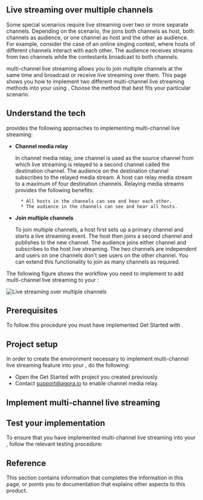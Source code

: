

## Live streaming over multiple channels

Some special scenarios require live streaming over two or more separate channels. Depending on the scenario, the <Vpl k="CLIENT" /> joins both channels as host, both channels as audience, or one channel as host and the other as audience. For example, consider the case of an online singing contest, where hosts of different channels interact with each other. The audience receives streams from two channels while the contestants broadcast to both channels.

<Vg k="COMPANY" /> <Vg k="VSDK" /> multi-channel live streaming allows you to join multiple channels at the same time and broadcast or receive live streaming over them. This page shows you how to implement two different multi-channel live streaming methods into your <Vpl k="CLIENT" /> using <Vg k="VSDK" />. Choose the method that best fits your particular scenario.

## Understand the tech

<Vg k="COMPANY" />  <Vg k="VSDK" /> provides the following approaches to implementing multi-channel live streaming:

* **Channel media relay**

    In channel media relay, one channel is used as the source channel from which live streaming is relayed to a second channel called the destination channel. The audience on the destination channel subscribes to the relayed media stream. A host can relay media stream to a maximum of four destination channels. Relaying media streams provides the following benefits:

        * All hosts in the channels can see and hear each other.
        * The audience in the channels can see and hear all hosts.

* **Join multiple channels**

    To join multiple channels, a host first sets up a primary channel and starts a live streaming event. The host then joins a second channel and publishes to the new channel. The audience joins either channel and subscribes to the host live streaming. The two channels are independent and users on one channels don't see users on the other channel. You can extend this functionality to join as many channels as required.

The following figure shows the workflow you need to implement to add multi-channel live streaming to your <Vpl k="CLIENT" />:

![Live streaming over multiple channels](/images/interactive-live-streaming/live-streaming-over-multiple-channels.svg)

## Prerequisites

To follow this procedure you must have implemented <Link to="../get-started/get-started-sdk?platform={{platform.PATH}}">Get Started with <Vpd k="NAME"/></Link>.

## Project setup

In order to create the environment necessary to implement <Vg k="COMPANY" />  multi-channel live streaming feature into your <Vpl k="CLIENT" />, do the following:

* Open the <Link to="../get-started/get-started-sdk?platform={{platform.PATH}}">Get Started with <Vpd k="NAME"/></Link> project you created previously.
* Contact <Link to="support@agora.io">support@agora.io</Link> to enable channel media relay.

## Implement multi-channel live streaming

<ProjectImplement/>

## Test your implementation

To ensure that you have implemented multi-channel live streaming into your <Vpl k="CLIENT" />, follow the relevant testing procedure:

<ProjectTest/>

## Reference

This section contains information that completes the information in this page, or points you to documentation that explains other aspects to this product.

<Reference/>

